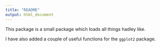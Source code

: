 ```yaml
---
title: "README"
output: html_document
---
```


This package is a small package which loads all things hadley like.

I have also added a couple of useful functions for the `ggplot2` package. 
